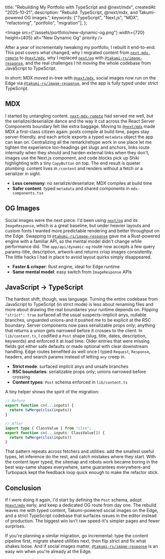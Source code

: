   title: "Rebuilding My Portfolio with TypeScript and @next/mdx",
  createdAt: "2025-10-21",
  description: "Rebuild: TypeScript, @next/mdx, and Takumi-powered OG images.",
  keywords: ["TypeScript", "Next.js", "MDX", "refactoring", "portfolio", "migration"],
};

<Image
  src={"/assets/portfolio/new-dynamic-og.png"}
  width={720}
  height={405}
  alt="New Dynamic Og"
  priority
/>

After a year of incrementally tweaking my portfolio, I rebuilt it end-to-end. This post covers what changed, why I migrated content from [`next-mdx-remote`](https://github.com/hashicorp/next-mdx-remote) to [`@next/mdx`](https://github.com/vercel/next.js/tree/canary/packages/next-mdx), why I replaced [`next/og`](https://github.com/vercel/next.js/tree/canary/packages/next#imageresponse) with [`@takumi-rs/image-response`](https://github.com/takumi-rs/image-response), and the real challenges I hit moving the whole codebase from JavaScript to TypeScript.

In short: MDX moved in-tree with [`@next/mdx`](https://github.com/vercel/next.js/tree/canary/packages/next-mdx), social images now run on the Edge via [`@takumi-rs/image-response`](https://github.com/takumi-rs/image-response), and the app is fully typed under strict TypeScript.

## MDX

I started by untangling content. [`next-mdx-remote`](https://github.com/hashicorp/next-mdx-remote) had served me well, but the serialize/deserialize dance and the way it cut across the React Server Components boundary felt like extra baggage. Moving to [`@next/mdx`](https://github.com/vercel/next.js/tree/canary/packages/next-mdx) made MDX a first-class citizen again: posts compile at build time, pages stay server-friendly, and each article exports a typed `metadata` object the app can lean on. Centralizing all the remark/rehype work in one place let me tighten the experience too-headings get slugs and anchors, links route internally when they should and harden external links when they don't, images use the Next.js component, and code blocks pick up Shiki highlighting with a tiny `CopyButton` on top. The end result is quieter plumbing: content lives in `/content` and renders without a fetch or a serializer in sight.

- **Less ceremony**: no serialize/deserialize; MDX compiles at build time
- **Safer content**: typed `metadata` and shared components in `mdx-components.tsx`

## OG Images

Social images were the next piece. I'd been using [`next/og`](https://github.com/vercel/next.js/tree/canary/packages/next#imageresponse) and its `ImageResponse`, which is a great baseline, but under heavier layouts and custom fonts I wanted more predictable rendering and better throughput on the Edge. Swapping to [`@takumi-rs/image-response`](https://github.com/takumi-rs/image-response) gave me a Rust-powered engine with a familiar API, so the mental model didn't change while performance did. The `app/api/dynamic-og` route now accepts a few query params-title, description, artwork-and returns crisp images consistently. The little hacks I had in place to avoid layout quirks simply disappeared.

- **Faster & crisper**: Rust engine, ideal for Edge runtime
- **Same mental model**: easy switch from `ImageResponse` APIs

## JavaScript → TypeScript

The hardest shift, though, was language. Turning the entire codebase from JavaScript to TypeScript (in strict mode) is less about renaming files and more about drawing the real boundaries your runtime depends on. Flipping `"strict": true` surfaced all the usual suspects-implicit anys, nullable branches, unguarded unions-and it pushed me to be explicit at the RSC boundary. Server components now pass serializable props only; anything that returns a union gets narrowed before it crosses to the client. In `lib/content.ts`, I codified a `Post` shape (slug, title, dates, description, keywords) and enforced it at load time. Older entries that were missing fields got either safe defaults or made optional with clear downstream handling. Edge routes benefited as well once I typed `Request`, `Response`, headers, and search params instead of letting `any` creep in.

- **Strict mode**: surfaced implicit anys and unsafe branches
- **RSC boundaries**: serializable props only; unions narrowed before crossing
- **Content types**: `Post` schema enforced in `lib/content.ts`

A tiny helper shows the spirit of the migration:

```ts
// Before
export function cn(...inputs) {
  return twMerge(clsx(inputs))
}

// After
import type { ClassValue } from "clsx";
export function cn(...inputs: ClassValue[]) {
  return twMerge(clsx(inputs))
}
```

That pattern repeats across fetchers and utilities: add the smallest useful types, let inference do the rest, and catch mistakes where they start. With the content layer typed, the sitemap and robots work became boring in the best way-same shapes everywhere, same guarantees everywhere-and Turbopack kept the feedback loop quick enough to make the refactor stick.

## Conclusion

If I were doing it again, I'd start by defining the `Post` schema, adopt [`@next/mdx`](https://github.com/vercel/next.js/tree/canary/packages/next-mdx) early, and keep a dedicated OG route from day one. The rebuild leaves me with typed content, Takumi-powered social images on the Edge, and a strict TypeScript codebase that surfaces issues in the editor instead of production. The biggest win isn't raw speed-it's simpler pages and fewer surprises.

If you're planning a similar migration, go incremental: type the content pipeline first, migrate shared utilities next, then flip strict and fix what shakes loose. And if social images matter, [`@takumi-rs/image-response`](https://github.com/takumi-rs/image-response) is an easy win when you're already at the Edge.